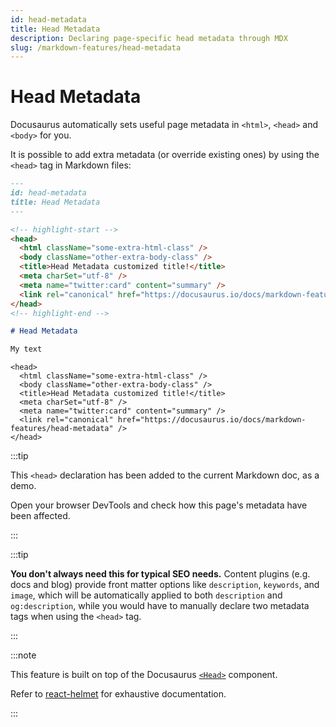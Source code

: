 ```yaml
---
id: head-metadata
title: Head Metadata
description: Declaring page-specific head metadata through MDX
slug: /markdown-features/head-metadata
---
```


# Head Metadata

Docusaurus automatically sets useful page metadata in `<html>`, `<head>` and `<body>` for you.

It is possible to add extra metadata (or override existing ones) by using the `<head>` tag in Markdown files:

```md title="markdown-features-head-metadata.mdx"
---
id: head-metadata
title: Head Metadata
---

<!-- highlight-start -->
<head>
  <html className="some-extra-html-class" />
  <body className="other-extra-body-class" />
  <title>Head Metadata customized title!</title>
  <meta charSet="utf-8" />
  <meta name="twitter:card" content="summary" />
  <link rel="canonical" href="https://docusaurus.io/docs/markdown-features/head-metadata" />
</head>
<!-- highlight-end -->

# Head Metadata

My text
```

```mdx-code-block
<head>
  <html className="some-extra-html-class" />
  <body className="other-extra-body-class" />
  <title>Head Metadata customized title!</title>
  <meta charSet="utf-8" />
  <meta name="twitter:card" content="summary" />
  <link rel="canonical" href="https://docusaurus.io/docs/markdown-features/head-metadata" />
</head>
```

:::tip

This `<head>` declaration has been added to the current Markdown doc, as a demo.

Open your browser DevTools and check how this page's metadata have been affected.

:::

:::tip

**You don't always need this for typical SEO needs.** Content plugins (e.g. docs and blog) provide front matter options like `description`, `keywords`, and `image`, which will be automatically applied to both `description` and `og:description`, while you would have to manually declare two metadata tags when using the `<head>` tag.

:::

:::note

This feature is built on top of the Docusaurus [`<Head>`](./../../docusaurus-core.md#head) component.

Refer to [react-helmet](https://github.com/nfl/react-helmet) for exhaustive documentation.

:::
